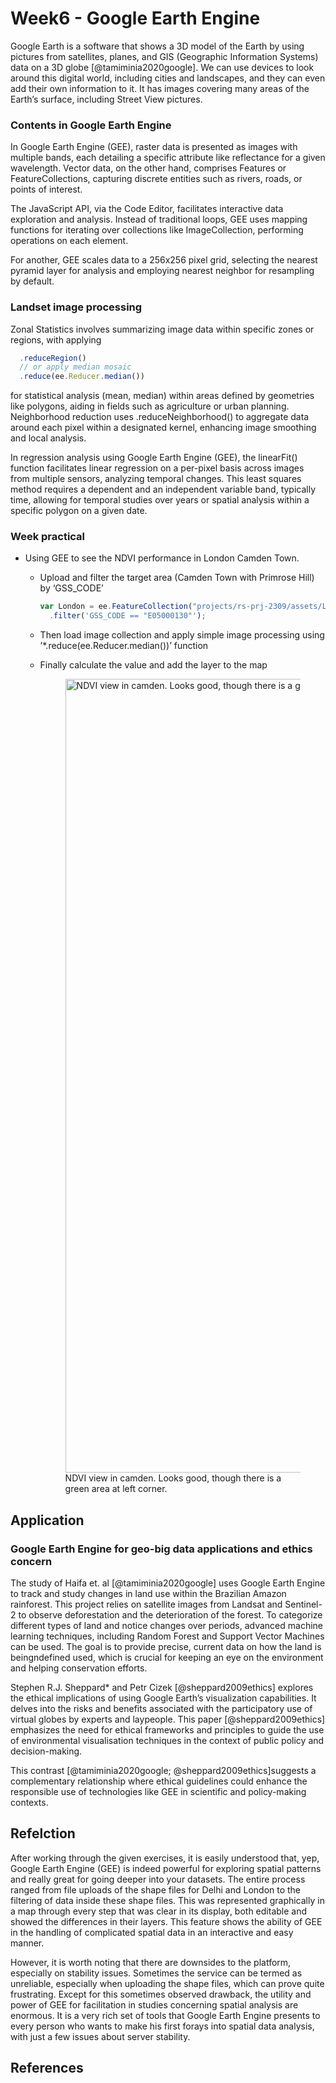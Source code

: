 # Week6 - Google Earth Engine {.unnumbered}

Google Earth is a software that shows a 3D model of the Earth by using pictures from satellites, planes, and GIS (Geographic Information Systems) data on a 3D globe [@tamiminia2020google]. We can use devices to look around this digital world, including cities and landscapes, and they can even add their own information to it. It has images covering many areas of the Earth's surface, including Street View pictures.

### Contents in Google Earth Engine

In Google Earth Engine (GEE), raster data is presented as images with multiple bands, each detailing a specific attribute like reflectance for a given wavelength. Vector data, on the other hand, comprises Features or FeatureCollections, capturing discrete entities such as rivers, roads, or points of interest.

The JavaScript API, via the Code Editor, facilitates interactive data exploration and analysis. Instead of traditional loops, GEE uses mapping functions for iterating over collections like ImageCollection, performing operations on each element.

For another, GEE scales data to a 256x256 pixel grid, selecting the nearest pyramid layer for analysis and employing nearest neighbor for resampling by default.

### Landset image processing

Zonal Statistics involves summarizing image data within specific zones or regions, with applying

``` javascript
  .reduceRegion() 
  // or apply median mosaic
  .reduce(ee.Reducer.median())
```

for statistical analysis (mean, median) within areas defined by geometries like polygons, aiding in fields such as agriculture or urban planning. Neighborhood reduction uses .reduceNeighborhood() to aggregate data around each pixel within a designated kernel, enhancing image smoothing and local analysis.

In regression analysis using Google Earth Engine (GEE), the linearFit() function facilitates linear regression on a per-pixel basis across images from multiple sensors, analyzing temporal changes. This least squares method requires a dependent and an independent variable band, typically time, allowing for temporal studies over years or spatial analysis within a specific polygon on a given date.

### Week practical

-   Using GEE to see the NDVI performance in London Camden Town.

    -   Upload and filter the target area (Camden Town with Primrose Hill) by 'GSS_CODE'

        ``` javascript
        var London = ee.FeatureCollection("projects/rs-prj-2309/assets/London_Ward")
          .filter('GSS_CODE == "E05000130"');
        ```

    -   Then load image collection and apply simple image processing using '*.reduce(ee.Reducer.median())' function

    -   Finally calculate the value and add the layer to the map

        ![NDVI view in camden. Looks good, though there is a green area at left corner.](asset/screenshot/week006/camden_NDVI.png){width="1270"}


## Application

### Google Earth Engine for geo-big data applications and ethics concern

The study of Haifa et. al [@tamiminia2020google] uses Google Earth Engine to track and study changes in land use within the Brazilian Amazon rainforest. This project relies on satellite images from Landsat and Sentinel-2 to observe deforestation and the deterioration of the forest. To categorize different types of land and notice changes over periods, advanced machine learning techniques, including Random Forest and Support Vector Machines can be used. The goal is to provide precise, current data on how the land is beingndefined used, which is crucial for keeping an eye on the environment and helping conservation efforts.

Stephen R.J. Sheppard\* and Petr Cizek [@sheppard2009ethics] explores the ethical implications of using Google Earth's visualization capabilities. It delves into the risks and benefits associated with the participatory use of virtual globes by experts and laypeople. This paper [@sheppard2009ethics] emphasizes the need for ethical frameworks and principles to guide the use of environmental visualisation techniques in the context of public policy and decision-making.

This contrast [@tamiminia2020google; @sheppard2009ethics]suggests a complementary relationship where ethical guidelines could enhance the responsible use of technologies like GEE in scientific and policy-making contexts.

## Refelction

After working through the given exercises, it is easily understood that, yep, Google Earth Engine (GEE) is indeed powerful for exploring spatial patterns and really great for going deeper into your datasets. The entire process ranged from file uploads of the shape files for Delhi and London to the filtering of data inside these shape files. This was represented graphically in a map through every step that was clear in its display, both editable and showed the differences in their layers. This feature shows the ability of GEE in the handling of complicated spatial data in an interactive and easy manner.

However, it is worth noting that there are downsides to the platform, especially on stability issues. Sometimes the service can be termed as unreliable, especially when uploading the shape files, which can prove quite frustrating. Except for this sometimes observed drawback, the utility and power of GEE for facilitation in studies concerning spatial analysis are enormous. It is a very rich set of tools that Google Earth Engine presents to every person who wants to make his first forays into spatial data analysis, with just a few issues about server stability.

## **References**
